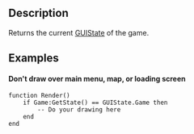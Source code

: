 {{Lua/Function |
  returns = [[Lua/Client/GUIState|GUIState]] |
  prototype = Game:GetState() |
}}

==Description==
Returns the current [[Lua/Client/GUIState|GUIState]] of the game.

==Examples==

====Don't draw over main menu, map, or loading screen====

<syntaxhighlight>
function Render()
	if Game:GetState() == GUIState.Game then
		-- Do your drawing here
	end
end
</syntaxhighlight>